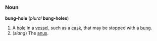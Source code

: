 =={{en}}==
===Noun===
'''bung-hole''' (''plural'' '''bung-holes''')

#A [[hole]] in a [[vessel]], such as a [[cask]], that may be stopped with a [[bung]].
#(''slang'') The [[anus]].